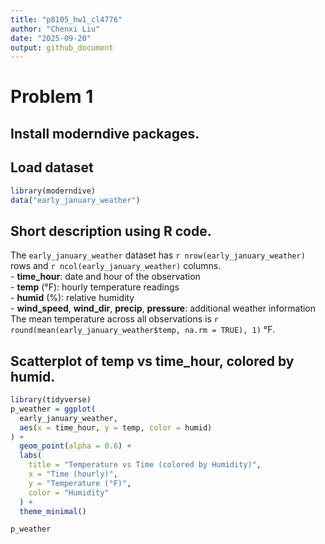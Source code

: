 ```yaml
---
title: "p8105_hw1_cl4776"
author: "Chenxi Liu"
date: "2025-09-20"
output: github_document
---
```


# Problem 1

## Install moderndive packages.

## Load dataset
```r
library(moderndive)
data("early_january_weather")
```

## Short description using R code.

The `early_january_weather` dataset has `r nrow(early_january_weather)` rows and `r ncol(early_january_weather)` columns.  
- **time_hour**: date and hour of the observation  
- **temp** (°F): hourly temperature readings  
- **humid** (%): relative humidity  
- **wind_speed**, **wind_dir**, **precip**, **pressure**: additional weather information  
The mean temperature across all observations is `r round(mean(early_january_weather$temp, na.rm = TRUE), 1)` °F.


## Scatterplot of temp vs time_hour, colored by humid.



```r
library(tidyverse)
p_weather = ggplot(
  early_january_weather,
  aes(x = time_hour, y = temp, color = humid)
) +
  geom_point(alpha = 0.6) +
  labs(
    title = "Temperature vs Time (colored by Humidity)",
    x = "Time (hourly)",
    y = "Temperature (°F)",
    color = "Humidity"
  ) +
  theme_minimal()

p_weather
```
